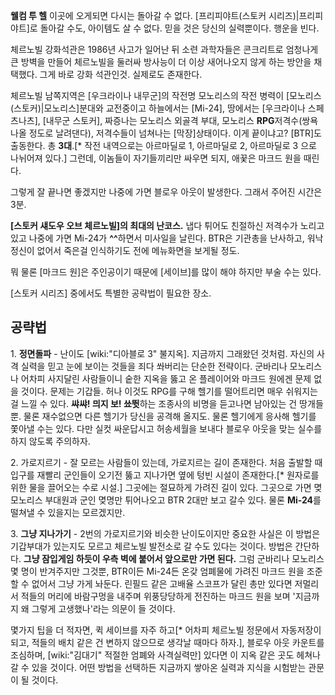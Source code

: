 '''웰컴 투 헬'''
이곳에 오게되면 다시는 돌아갈 수 없다. [프리피야트(스토커 시리즈)|프리피야트]로 돌아갈 수도, 아이템도 살 수 없다. 믿을 것은 당신의 실력뿐이다. 행운을 빈다.

체르노빌 강화석관은 1986년 사고가 일어난 뒤 소련 과학자들은 콘크리트로 엄청나게 큰 방벽을 만들어 체르노빌을 둘러싸 방사능이 더 이상 새어나오지 않게 하는 방안을 채택했다. 그게 바로 강화 석관인것. 실제로도 존재한다.

체르노빌 남쪽지역은 [우크라이나 내무군]의 작전명 모노리스의 작전 병력이 [모노리스(스토커)|모노리스]분대와 교전중이고 하늘에서는 [Mi-24], 땅에서는 [우크라이나 스페츠나츠], [내무군 스토커], 짜증나는 모노리스 외골격 부대, 모노리스 '''RPG'''저격수(쌍욕나올 정도로 날려댄다), 저격수들이 넘쳐나는 [막장]상태이다. 이게 끝이냐고? [BTR]도 출동한다. 총 '''3대'''.[* 작전 내역으로는 아르마딜로 1, 아르마딜로 2, 아르마딜로 3 으로 나뉘어져 있다.] 그런데, 이놈들이 자기들끼리만 싸우면 되지, 애꿎은 마크드 원을 때린다.

그렇게 잘 끝나면 좋겠지만 나중에 가면 블로우 아웃이 발생한다. 그래서 주어진 시간은 3분.

''' [스토커 섀도우 오브 체르노빌]의 최대의 난코스.''' 냅다 튀어도 친절하신 저격수가 노리고 있고 나중에 가면 Mi-24가 '''^^'''하면서 미사일을 날린다. BTR은 기관총을 난사하고, 워낙 정신이 없어서 죽은걸 인식하기도 전에 메뉴화면을 보게될 정도.

뭐 물론 [마크드 원]은 주인공이기 때문에 [세이브]를 많이 해야 하지만 부술 수는 있다.

[스토커 시리즈] 중에서도 특별한 공략법이 필요한 장소.

== 공략법 ==

1. '''정면돌파''' - 난이도 [wiki:"디아블로 3" 불지옥]. 지금까지 그래왔던 것처럼. 자신의 사격 실력을 믿고 눈에 보이는 것들을 죄다 쏴버리는 단순한 전략이다. 군바리나 모노리스나 어차피 사지달린 사람들이니 숱한 지옥을 뚫고 온 플레이어와 마크드 원에겐 문제 없을 것이다. 문제는 기갑들. 허나 이것도 RPG를 구해 헬기를 떨어트리면 매우 쉬워지는 걸 느낄 수 있다. '''쌰쌰! 믜지 보! 쑈뜃'''하는 조종사의 비명을 듣고나면 남아있는 건 땅개들 뿐. 물론 재수없으면 다른 헬기가 당신을 공격해 올지도. 물론 헬기에게 응사해 헬기를 쫓아낼 수는 있다. 다만 실컷 싸운답시고 허송세월을 보내다 블로우 아웃을 맞는 실수를 하지 않도록 주의하자.

2. 가로지르기 - 잘 모르는 사람들이 있는데, 가로지르는 길이 존재한다. 처음 출발할 때 입구를 재빨리 군인들이 오기전 뚫고 지나가면 옆에 텅빈 시설이 존재한다.[* 원자로를 위한 물을 끌어오는 수로 시설.] 그곳에는 절묘하게 가려진 길이 있다.
그곳으로 가면 몆 모노리스 부대원과 군인 몆명만 튀어나오고 BTR 2대만 보고 갈수 있다. 물론 '''Mi-24'''를 떨쳐낼 수 있을지는 모르겠지만.

3. '''그냥 지나가기''' - 2번의 가로지르기와 비슷한 난이도이지만 중요한 사실은 이 방법은 기갑부대가 있는지도 모르고 체르노빌 발전소로 갈 수도 있다는 것이다. 방법은 간단하다. '''그냥 잠입게임 하듯이 우측 벽에 붙어서 앞으로만 가면 된다.''' 그럼 군바리나 모노리스 몇 명이 반겨주지만 그것뿐, BTR이든 Mi-24든 온갖 엄폐물에 가려진 마크드 원을 조준할 수 없어서 그냥 가게 놔둔다. 린필드 같은 고배율 스코프가 달린 총만 있다면 저멀리서 적들의 머리에 바람구멍을 내주며 위풍당당하게 전진하는 마크드 원을 보며 '지금까지 왜 그렇게 고생했나'라는 의문이 들 것이다.

몇가지 팁을 더 적자면, 퀵 세이브를 자주 하고[* 어차피 체르노빌 정문에서 자동저장이 되고, 적들의 배치 같은 건 변하지 않으므로 생각날 때마다 하자.], 블로우 아웃 카운트를 조심하며, [wiki:"김대기" 적절한 엄폐와 사격실력만] 있다면 이 지옥 같은 곳도 헤쳐나갈 수 있을 것이다. 어떤 방법을 선택하든 지금까지 쌓아온 실력과 지식을 시험받는 관문이 될 것이다.

